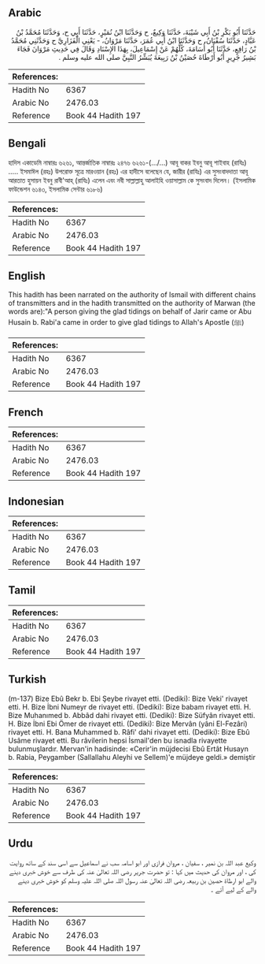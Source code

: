 ## Arabic


<div dir="rtl" lang="ar" style={{fontSize:'larger',backgroundColor:'#f8f9fa',padding:20}}>
حَدَّثَنَا أَبُو بَكْرِ بْنُ أَبِي شَيْبَةَ، حَدَّثَنَا وَكِيعٌ، ح وَحَدَّثَنَا ابْنُ نُمَيْرٍ، حَدَّثَنَا أَبِي ح، وَحَدَّثَنَا مُحَمَّدُ بْنُ عَبَّادٍ، حَدَّثَنَا سُفْيَانُ، ح وَحَدَّثَنَا ابْنُ أَبِي عُمَرَ، حَدَّثَنَا مَرْوَانُ، - يَعْنِي الْفَزَارِيَّ ح وَحَدَّثَنِي مُحَمَّدُ بْنُ رَافِعٍ، حَدَّثَنَا أَبُو أُسَامَةَ، كُلُّهُمْ عَنْ إِسْمَاعِيلَ، بِهَذَا الإِسْنَادِ وَقَالَ فِي حَدِيثِ مَرْوَانَ فَجَاءَ بَشِيرُ جَرِيرٍ أَبُو أَرْطَاةَ حُصَيْنُ بْنُ رَبِيعَةَ يُبَشِّرُ النَّبِيَّ صلى الله عليه وسلم ‏.‏
</div>
<div style={{backgroundColor:'#f8f9fa',padding:20, marginBottom: 10}}><table> <thead> <tr> <th>References:</th> <th></th> </tr> </thead> <tbody><tr><td>Hadith No</td><td>6367</td></tr><tr><td>Arabic No</td><td>2476.03</td></tr><tr><td>Reference</td><td>Book 44 Hadith 197</td></tr></tbody></table></div>

## Bengali


<div dir="ltr" lang="bn" style={{fontSize:'larger',backgroundColor:'#f8f9fa',padding:20}}>
হাদিস একাডেমি নাম্বারঃ ৬২৬১, আন্তর্জাতিক নাম্বারঃ ২৪৭৬ ৬২৬১-(.../...) আবূ বাকর ইবনু আবূ শাইবাহ (রাযিঃ) ..... ইসমাঈল (রহঃ) উপরোক্ত সূত্রে মারওয়ান (রহঃ) এর হাদীসে বলেছেন যে, জারীর (রাযিঃ) এর সুসংবাদদাতা আবূ আরতাত হুসায়ন ইবনু রাবী'আহ্ (রাযিঃ) এলেন এবং নবী সাল্লাল্লাহু আলাইহি ওয়াসাল্লাম কে সুসংবাদ দিলেন। (ইসলামিক ফাউন্ডেশন ৬১৪৩, ইসলামিক সেন্টার ৬১৮৬)
</div>
<div style={{backgroundColor:'#f8f9fa',padding:20, marginBottom: 10}}><table> <thead> <tr> <th>References:</th> <th></th> </tr> </thead> <tbody><tr><td>Hadith No</td><td>6367</td></tr><tr><td>Arabic No</td><td>2476.03</td></tr><tr><td>Reference</td><td>Book 44 Hadith 197</td></tr></tbody></table></div>

## English


<div dir="ltr" lang="en" style={{fontSize:'larger',backgroundColor:'#f8f9fa',padding:20}}>
This hadith has been narrated on the authority of Ismail with different chains of transmitters and in the hadith transmitted on the authority of Marwan (the words are):"A person giving the glad tidings on behalf of Jarir came or Abu Husain b. Rabi'a came in order to give glad tidings to Allah's Apostle (ﷺ)
</div>
<div style={{backgroundColor:'#f8f9fa',padding:20, marginBottom: 10}}><table> <thead> <tr> <th>References:</th> <th></th> </tr> </thead> <tbody><tr><td>Hadith No</td><td>6367</td></tr><tr><td>Arabic No</td><td>2476.03</td></tr><tr><td>Reference</td><td>Book 44 Hadith 197</td></tr></tbody></table></div>

## French


<div dir="ltr" lang="fr" style={{fontSize:'larger',backgroundColor:'#f8f9fa',padding:20}}>

</div>
<div style={{backgroundColor:'#f8f9fa',padding:20, marginBottom: 10}}><table> <thead> <tr> <th>References:</th> <th></th> </tr> </thead> <tbody><tr><td>Hadith No</td><td>6367</td></tr><tr><td>Arabic No</td><td>2476.03</td></tr><tr><td>Reference</td><td>Book 44 Hadith 197</td></tr></tbody></table></div>

## Indonesian


<div dir="ltr" lang="id" style={{fontSize:'larger',backgroundColor:'#f8f9fa',padding:20}}>

</div>
<div style={{backgroundColor:'#f8f9fa',padding:20, marginBottom: 10}}><table> <thead> <tr> <th>References:</th> <th></th> </tr> </thead> <tbody><tr><td>Hadith No</td><td>6367</td></tr><tr><td>Arabic No</td><td>2476.03</td></tr><tr><td>Reference</td><td>Book 44 Hadith 197</td></tr></tbody></table></div>

## Tamil


<div dir="ltr" lang="ta" style={{fontSize:'larger',backgroundColor:'#f8f9fa',padding:20}}>

</div>
<div style={{backgroundColor:'#f8f9fa',padding:20, marginBottom: 10}}><table> <thead> <tr> <th>References:</th> <th></th> </tr> </thead> <tbody><tr><td>Hadith No</td><td>6367</td></tr><tr><td>Arabic No</td><td>2476.03</td></tr><tr><td>Reference</td><td>Book 44 Hadith 197</td></tr></tbody></table></div>

## Turkish


<div dir="ltr" lang="tr" style={{fontSize:'larger',backgroundColor:'#f8f9fa',padding:20}}>
(m-137) Bize Ebû Bekr b. Ebi Şeybe rivayet etti. (Dediki): Bize Veki' rivayet etti. H. Bize İbni Numeyr de rivayet etti. (Dediki): Bize babam rivayet etti. H. Bize Muhanımed b. Abbâd dahi rivayet etti. (Dediki): Bize Süfyân rivayet etti. H. Bize İbni Ebi Ömer de rivayet etti. (Dediki): Bize Mervân (yâni El-Fezâri) rivayet etti. H. Bana Muhammed b. Râfi' dahi rivayet etti. (Dediki): Bize Ebû Usâme rivayet etti. Bu râvilerin hepsi İsmail'den bu isnadla rivayette bulunmuşlardır. Mervan'in hadisinde: «Cerir'in müjdecisi Ebû Ertât Husayn b. Rabia, Peygamber (Sallallahu Aleyhi ve Sellem)'e müjdeye geldi.» demiştir
</div>
<div style={{backgroundColor:'#f8f9fa',padding:20, marginBottom: 10}}><table> <thead> <tr> <th>References:</th> <th></th> </tr> </thead> <tbody><tr><td>Hadith No</td><td>6367</td></tr><tr><td>Arabic No</td><td>2476.03</td></tr><tr><td>Reference</td><td>Book 44 Hadith 197</td></tr></tbody></table></div>

## Urdu


<div dir="rtl" lang="ur" style={{fontSize:'larger',backgroundColor:'#f8f9fa',padding:20}}>
وکیع عبد اللہ بن نمیر ، سفیان ، مروان فرازی اور ابو اسامہ سب نے اسماعیل سے اسی سند کے ساتھ روایت کی ، اور مروان کی حدیث میں کہا : تو حضرت جریر رضی اللہ تعالیٰ عنہ کی طرف سے خوش خبری دینے والے ابو ارطاۃ حصین بن ربیعہ رضی اللہ تعالیٰ عنہ رسول اللہ صلی اللہ علیہ وسلم کو خوش خبری دینے والے کے لیے آئے ۔
</div>
<div style={{backgroundColor:'#f8f9fa',padding:20, marginBottom: 10}}><table> <thead> <tr> <th>References:</th> <th></th> </tr> </thead> <tbody><tr><td>Hadith No</td><td>6367</td></tr><tr><td>Arabic No</td><td>2476.03</td></tr><tr><td>Reference</td><td>Book 44 Hadith 197</td></tr></tbody></table></div>